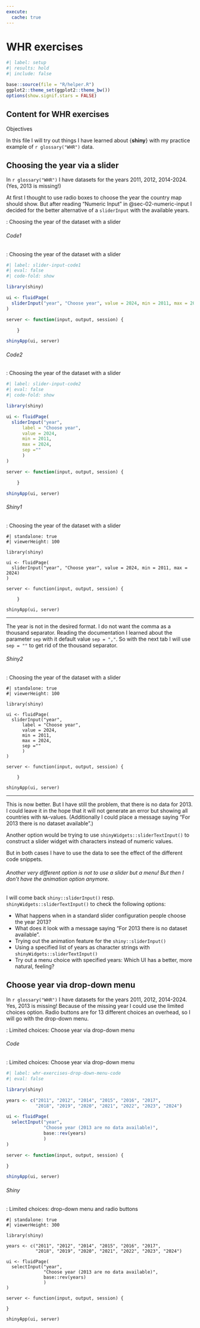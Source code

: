 ```yaml
---
execute:
  cache: true
---
```




# WHR exercises {#sec-annex-whr-exercises}


```r
#| label: setup
#| results: hold
#| include: false

base::source(file = "R/helper.R")
ggplot2::theme_set(ggplot2::theme_bw())
options(show.signif.stars = FALSE)

```

## Content for WHR exercises {.unnumbered}

::::: {#obj-chap03}
:::: {.my-objectives}
::: {.my-objectives-header}
Objectives
:::

::: {.my-objectives-container}
In this file I will try out things I have learned about {**shiny**} with my practice example of `r glossary("WHR")` data.

:::
::::
:::::

## Choosing the year via a slider {#sec-annex-choose-year-via-slider}

In `r glossary("WHR")` I have datasets for the years 2011, 2012, 2014-2024. (Yes, 2013 is missing!)

At first I thought to use radio boxes to choose the year the country map should show. But after reading "Numeric Input" in @sec-02-numeric-input I decided for the better alternative of a `sliderInput` with the available years.

::: {.my-code-collection}
:::: {.my-code-collection-header}
::::: {.my-code-collection-icon}
:::::
:::::: {#exm-annex-whr-exercises-sliderInput}
: Choosing the year of the dataset with a slider
::::::

::::

::::{.my-code-collection-container}

::: {.panel-tabset}

###### Code1

:::::{.my-r-code}
:::{.my-r-code-header}
:::::: {#cnj-annex-whr-exercises-sliderInput-code1}
: Choosing the year of the dataset with a slider
::::::
:::
::::{.my-r-code-container}
```r
#| label: slider-input-code1
#| eval: false
#| code-fold: show

library(shiny)

ui <- fluidPage(
  sliderInput("year", "Choose year", value = 2024, min = 2011, max = 2024)
)

server <- function(input, output, session) {

    }

shinyApp(ui, server)
```

::::
:::::

###### Code2

:::::{.my-r-code}
:::{.my-r-code-header}
:::::: {#cnj-annex-whr-exercises-sliderInput-code2}
: Choosing the year of the dataset with a slider
::::::
:::
::::{.my-r-code-container}
```r
#| label: slider-input-code2
#| eval: false
#| code-fold: show

library(shiny)

ui <- fluidPage(
  sliderInput("year", 
      label = "Choose year", 
      value = 2024,
      min = 2011,
      max = 2024,
      sep =""
      )
)

server <- function(input, output, session) {

    }

shinyApp(ui, server)
```

::::
:::::

###### Shiny1

:::::{.my-r-code}
:::{.my-r-code-header}
:::::: {#cnj-annex-whr-exercises-sliderInput-shiny1}
: Choosing the year of the dataset with a slider
::::::
:::
::::{.my-r-code-container}
```shinylive-r
#| standalone: true
#| viewerHeight: 100

library(shiny)

ui <- fluidPage(
  sliderInput("year", "Choose year", value = 2024, min = 2011, max = 2024)
)

server <- function(input, output, session) {

    }

shinyApp(ui, server)
```


***

The year is not in the desired format. I do not want the comma as a thousand separator. Reading the documentation I learned about the parameter `sep` with it default value `sep = ","`. So with the next tab I will use `sep = ""` to get rid of the thousand separator.
::::
:::::



###### Shiny2

:::::{.my-r-code}
:::{.my-r-code-header}
:::::: {#cnj-annex-whr-exercises-sliderInput-shiny}
: Choosing the year of the dataset with a slider
::::::
:::
::::{.my-r-code-container}
```shinylive-r
#| standalone: true
#| viewerHeight: 100

library(shiny)

ui <- fluidPage(
  sliderInput("year", 
      label = "Choose year", 
      value = 2024,
      min = 2011,
      max = 2024,
      sep =""
      )
)

server <- function(input, output, session) {

    }

shinyApp(ui, server)
```

***

This is now better. But I have still the problem, that there is no data for 2013. I could leave it in the hope that it will not generate an error but showing all countries with `NA`-values. (Additionally I could place a message saying "For 2013 there is no dataset available".)

Another option would be trying to use `shinyWidgets::sliderTextInput()` to construct a slider widget with characters instead of numeric values.

But in both cases I have to use the data to see the effect of the different code snippets.



::::
:::::

:::

::::
:::::

::: {.callout-note}
###### Another very different option is not to use a slider but a menu! But then I don't have the animation option anymore.
:::

I will come back `shiny::sliderInput()` resp. `shinyWidgets::sliderTextInput()` to check the following options:

- What happens when in a standard slider configuration people choose the year 2013?
- What does it look with a message saying "For 2013 there is no dataset available".
- Trying out the animation feature for the `shiny::sliderInput()`
- Using a specified list of years as character strings with `shinyWidgets::sliderTextInput()`
- Try out a menu choice with specified years: Which UI has a better, more natural, feeling?


## Choose year via drop-down menu {#sec-annex-whr-exercises-year-via-drop-down}

In `r glossary("WHR")` I have datasets for the years 2011, 2012, 2014-2024. Yes, 2013 is missing! Because of the missing year I could use the limited choices option. Radio buttons are for 13 different choices an overhead, so I will go with the drop-down menu.

::: {.my-code-collection}
:::: {.my-code-collection-header}
::::: {.my-code-collection-icon}
:::::
:::::: {#exm-annex-whr-exercises-drop-down-menu}
: Limited choices: Choose year via drop-down menu
::::::

::::

::::{.my-code-collection-container}

::: {.panel-tabset}

###### Code

:::::{.my-r-code}
:::{.my-r-code-header}
:::::: {#cnj-annex-whr-exercises-drop-down-menu-code}
: Limited choices: Choose year via drop-down menu
::::::
:::
::::{.my-r-code-container}
```r
#| label: whr-exercises-drop-down-menu-code
#| eval: false

library(shiny)

years <- c("2011", "2012", "2014", "2015", "2016", "2017",
           "2018", "2019", "2020", "2021", "2022", "2023", "2024")

ui <- fluidPage(
  selectInput("year", 
              "Choose year (2013 are no data available)", 
              base::rev(years)
              )
)

server <- function(input, output, session) {

}

shinyApp(ui, server)


```

::::
:::::


###### Shiny

:::::{.my-r-code}
:::{.my-r-code-header}
:::::: {#cnj-annex-whr-exercises-drop-down-menu-shiny}
: Limited choices: drop-down menu and radio buttons
::::::
:::
::::{.my-r-code-container}
```shinylive-r
#| standalone: true
#| viewerHeight: 300

library(shiny)

years <- c("2011", "2012", "2014", "2015", "2016", "2017",
           "2018", "2019", "2020", "2021", "2022", "2023", "2024")

ui <- fluidPage(
  selectInput("year", 
              "Choose year (2013 are no data available)", 
              base::rev(years)
              )
)

server <- function(input, output, session) {

}

shinyApp(ui, server)
```

::::
:::::

:::

::::
:::::
